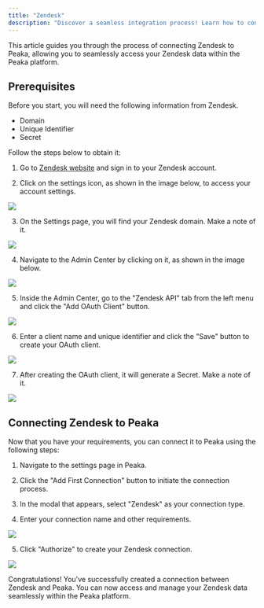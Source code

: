 ```yaml
---
title: "Zendesk"
description: "Discover a seamless integration process! Learn how to connect Zendesk to Peaka effortlessly for streamlined transactions."
---
```


This article guides you through the process of connecting Zendesk to Peaka, allowing you to seamlessly access your Zendesk data within the Peaka platform.

## Prerequisites

Before you start, you will need the following information from Zendesk.

- Domain
- Unique Identifier
- Secret

Follow the steps below to obtain it:

1. Go to [Zendesk website](https://www.zendesk.com) and sign in to your Zendesk account.

2. Click on the settings icon, as shown in the image below, to access your account settings.

<img src="images/integrations/zendesk-1.png" />

3. On the Settings page, you will find your Zendesk domain. Make a note of it.

<img src="images/integrations/zendesk-2.png" />

4. Navigate to the Admin Center by clicking on it, as shown in the image below.

<img src="images/integrations/zendesk-3.png" />

5. Inside the Admin Center, go to the "Zendesk API" tab from the left menu and click the "Add OAuth Client" button.

<img src="images/integrations/zendesk-4.png" />

6. Enter a client name and unique identifier and click the "Save" button to create your OAuth client.

<img src="images/integrations/zendesk-5.png" />

7. After creating the OAuth client, it will generate a Secret. Make a note of it.

<img src="images/integrations/zendesk-6.png" />

## Connecting Zendesk to Peaka

Now that you have your requirements, you can connect it to Peaka using the following steps:

1. Navigate to the settings page in Peaka.

2. Click the "Add First Connection" button to initiate the connection process.

3. In the modal that appears, select "Zendesk" as your connection type.

4. Enter your connection name and other requirements.

<img src="images/integrations/zendesk-7.png" />

5. Click "Authorize" to create your Zendesk connection.

<img src="images/integrations/zendesk-8.png" />

Congratulations! You've successfully created a connection between Zendesk and Peaka. You can now access and manage your Zendesk data seamlessly within the Peaka platform.
